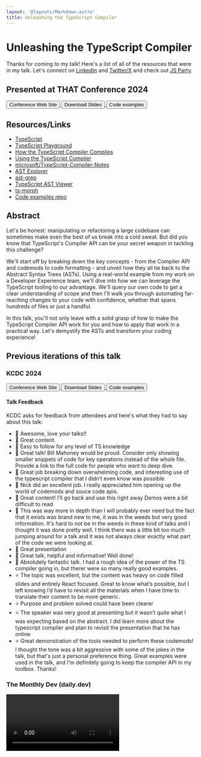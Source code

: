 ```yaml
---
layout: '@layouts/Markdown.astro'
title: Unleashing the TypeScript Compiler
---
```



# Unleashing the TypeScript Compiler

Thanks for coming to my talk! Here's a list of all of the resources that were in my talk. Let's connect on [LinkedIn](https://linkedin.com/in/nicknisi) and [Twitter/X](https://twitter.com/nicknisi) and check out [JS Party](https://jsparty.fm).

## Presented at THAT Conference 2024

<div class="flex items-center justify-center gap-4">
	<a href="https://thatconference.com/activities/mnuQbuqqsy40y2WlNjHE" target="_blank">
		<button class="rounded-lg bg-teal-500 px-2 py-4 font-bold text-white">Conference Web Site</button>
	</a>
	<a href="/talks/unleashing-the-typescript-compiler-that-2024.pdf" target="_blank">
		<button class="rounded-lg bg-teal-500 px-2 py-4 font-bold text-white">Download Slides</button>
	</a>
	<a href="https://github.com/nicknisi/ts-compiler-api-talk" target="_blank">
		<button class="rounded-lg bg-teal-500 px-2 py-4 font-bold text-white">Code examples</button>
	</a>
</div>

## Resources/Links

- [TypeScript](https://www.typescriptlang.org/)
- [TypeScript Playground](https://www.typescriptlang.org/play/)
- [How the TypeScript Compiler Compiles](https://www.youtube.com/watch?v=X8k_4tZ16qU&list=PLYUbsZda9oHu-EiIdekbAzNO0-pUM5Iqj&index=5)
- [Using the TypeScript Compiler](https://github.com/microsoft/TypeScript/wiki/Using-the-Compiler-API)
- [microsoft/TypeScript-Compiler-Notes](https://github.com/microsoft/TypeScript-Compiler-Notes/)
- [AST Explorer](https://astexplorer.net/)
- [ast-grep](https://ast-grep.github.io/playground.html)
- [TypeScript AST Viewer](https://ts-ast-viewer.com/#)
- [ts-morph](https://ts-morph.com/navigation/)
- [Code examples repo](https://github.com/nicknisi/ts-compiler-api-talk)

## Abstract

Let's be honest: manipulating or refactoring a large codebase can sometimes make even the best of us break into a cold sweat. But did you know that TypeScript's Compiler API can be your secret weapon in tackling this challenge?

We'll start off by breaking down the key concepts - from the Compiler API and codemods to code formatting - and unveil how they all tie back to the Abstract Syntax Trees (ASTs). Using a real-world example from my work on a Developer Experience team, we'll dive into how we can leverage the TypeScript tooling to our advantage. We'll query our own code to get a clear understanding of scope and then I'll walk you through automating far-reaching changes to your code with confidence, whether that spans hundreds of files or just a handful.

In this talk, you'll not only leave with a solid grasp of how to make the TypeScript Compiler API work for you and how to apply that work in a practical way. Let's demystify the ASTs and transform your coding experience!

## Previous iterations of this talk

### KCDC 2024

<div class="flex items-center justify-center gap-4">
	<a href="https://kcdc.info/" target="_blank">
		<button class="rounded-lg bg-teal-500 px-2 py-4 font-bold text-white">Conference Web Site</button>
	</a>
	<a href="/talks/unleashing-the-typescript-compiler-kcdc-2024.pdf" target="_blank">
		<button class="rounded-lg bg-teal-500 px-2 py-4 font-bold text-white">Download Slides</button>
	</a>
	<a href="https://github.com/nicknisi/ts-compiler-api-talk" target="_blank">
		<button class="rounded-lg bg-teal-500 px-2 py-4 font-bold text-white">Code examples</button>
	</a>
</div>

#### Talk Feedback

KCDC asks for feedback from attendees and here's what they had to say about this talk:

- 💚 Awesome, love your talks!!
- 💚 Great content.
- 💚 Easy to follow for any level of TS knowledge
- 💚 Great talk! Bill Mahoney would be proud. Consider only showing smaller snippets of code for key operations instead of the whole file. Provide a link to the full code for people who want to deep dive.
- 💚 Great job breaking down overwhelming code, and interesting use of the typescript compiler that I didn’t even know was possible
- 💚 Nick did an excellent job. I really appreciated him opening up the world of codemods and souce code apis.
- 💚 Great content! I’ll go back and use this right away
Demos were a bit difficult to read
- 💚 This was way more in depth than I will probably ever need but the fact that it exists was brand new to me, it was in the weeds but very good information. It's hard to not be in the weeds in these kind of talks and I thought it was done pretty well. I think there was a little bit too much jumping around for a talk and it was not always clear exactly what part of the code we were looking at.
- 💚 Great presentation
- 💚 Great talk, helpful and informative! Well done!
- 💚 Absolutely fantastic talk. I had a rough idea of the power of the TS compiler going in, but therer were so many really good examples.
- ⭐️ The topic was excellent, but the content was heavy on code filled slides and entirely React focused. Great to know what’s possible, but I left knowing I’d have to revisit all the materials when I have time to translate their content to be more generic.
- ⭐️ Purpose and problem solved could have been clearer
- ⭐️ The speaker was very good at presenting but it wasn’t quite what I was expecting based on the abstract. I did learn more about the typescript compiler and plan to revisit the presentation that he has online
- ⭐️ Great demonstration of the tools needed to perform these codemods! I thought the tone was a bit aggressive with some of the jokes in the talk, but that's just a personal preference thing. Great examples were used in the talk, and I'm definitely going to keep the compiler API in my toolbox. Thanks!

### The Monthly Dev (daily.dev)

<Video class="my-4" videoId="SELZVza_DoM" si="LlqJaREEG6cPD9MR" time={2719} />

